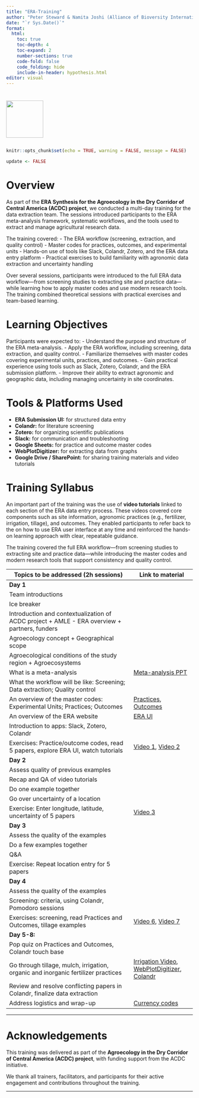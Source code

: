 ```yaml
---
title: "ERA-Training"
author: "Peter Steward & Namita Joshi (Alliance of Bioversity International & CIAT)"
date: "`r Sys.Date()`"
format:
  html:
    toc: true
    toc-depth: 4
    toc-expand: 2   
    number-sections: true
    code-fold: false
    code_folding: hide
    include-in-header: hypothesis.html
editor: visual
---
```


::: {style="display: flex; align-items: center; gap: 20px;"}
<img src="images/Era_Logo_FINAL_Colour.png" width="100" style="margin-top: 10px;"/>
:::

```r
knitr::opts_chunk$set(echo = TRUE, warning = FALSE, message = FALSE)

update <- FALSE
```

# Overview

As part of the **ERA Synthesis for the Agroecology in the Dry Corridor of Central America (ACDC) project**, we conducted a multi-day training for the data extraction team. The sessions introduced participants to the ERA meta-analysis framework, systematic workflows, and the tools used to extract and manage agricultural research data.

The training covered: - The ERA workflow (screening, extraction, and quality control) - Master codes for practices, outcomes, and experimental units - Hands-on use of tools like Slack, Colandr, Zotero, and the ERA data entry platform - Practical exercises to build familiarity with agronomic data extraction and uncertainty handling

Over several sessions, participants were introduced to the full ERA data workflow—from screening studies to extracting site and practice data—while learning how to apply master codes and use modern research tools. The training combined theoretical sessions with practical exercises and team-based learning.


# Learning Objectives

Participants were expected to:
- Understand the purpose and structure of the ERA meta-analysis.
- Apply the ERA workflow, including screening, data extraction, and quality control.
- Familiarize themselves with master codes covering experimental units, practices, and outcomes.
- Gain practical experience using tools such as Slack, Zotero, Colandr, and the ERA submission platform.
- Improve their ability to extract agronomic and geographic data, including managing uncertainty in site coordinates.


# Tools & Platforms Used

- **ERA Submission UI:** for structured data entry
- **Colandr:** for literature screening
- **Zotero:** for organizing scientific publications
- **Slack:** for communication and troubleshooting
- **Google Sheets:** for practice and outcome master codes
- **WebPlotDigitizer:** for extracting data from graphs
- **Google Drive / SharePoint:** for sharing training materials and video tutorials


# Training Syllabus
An important part of the training was the use of **video tutorials** linked to each section of the ERA data entry process. These videos covered core components such as site information, agronomic practices (e.g., fertilizer, irrigation, tillage), and outcomes. They enabled participants to refer back to the on how to use ERA user interface at any time and reinforced the hands-on learning approach with clear, repeatable guidance.

The training covered the full ERA workflow—from screening studies to extracting site and practice data—while introducing the master codes and modern research tools that support consistency and quality control.


::: scrollable
| Topics to be addressed (2h sessions)                                                         | Link to material                                                                                                                                                                                                                    |
|------------------------------------------------|------------------------|
| **Day 1**                                                                                    |                                                                                                                                                                                                                                     |
| Team introductions                                                                           |                                                                                                                                                                                                                                     |
| Ice breaker                                                                                  |                                                                                                                                                                                                                                     |
| Introduction and contextualization of ACDC project + AMLE - ERA overview + partners, funders |                                                                                                                                                                                                                                     |
| Agroecology concept + Geographical scope                                                     |                                                                                                                                                                                                                                     |
| Agroecological conditions of the study region + Agroecosystems                               |                                                                                                                                                                                                                                     |
| What is a meta-analysis                                                                      | [Meta-analysis PPT](https://cgiar-my.sharepoint.com/:p:/g/personal/p_steward_cgiar_org/EamsUxcINyVGlplH_1DbaQ8BIn0r5s8dqXxRPQa1Gpz6eQ?e=UtyJeF)                                                                                     |
| What the workflow will be like: Screening; Data extraction; Quality control                  |                                                                                                                                                                                                                                     |
| An overview of the master codes: Experimental Units; Practices; Outcomes                     | [Practices](https://docs.google.com/spreadsheets/d/1WCdBpVMe3tQLODXgIS-O-HZ_EGg1moPW46gIYseAXAY/edit?usp=sharing), [Outcomes](https://docs.google.com/spreadsheets/d/1730-wqUR9u-A12SbqhIsxG-EoXwbPq-JD9ZXZuj8pzw/edit?usp=sharing) |
| An overview of the ERA website                                                               | [ERA UI](https://stg.submission.era.scio.services/#/Home)                                                                                                                                                                           |
| Introduction to apps: Slack, Zotero, Colandr                                                 |                                                                                                                                                                                                                                     |
| Exercises: Practice/outcome codes, read 5 papers, explore ERA UI, watch tutorials            | [Video 1](https://drive.google.com/file/d/1YU9Y1tu5PvEdYG-dQqwENW9RFFO1cfKw/view?usp=sharing), [Video 2](https://drive.google.com/file/d/1Wp6zcNC923tnKD9Q_mQqUGI51tj3Fhiy/view?usp=sharing)                                        |
| **Day 2**                                                                                    |                                                                                                                                                                                                                                     |
| Assess quality of previous examples                                                          |                                                                                                                                                                                                                                     |
| Recap and QA of video tutorials                                                              |                                                                                                                                                                                                                                     |
| Do one example together                                                                      |                                                                                                                                                                                                                                     |
| Go over uncertainty of a location                                                            |                                                                                                                                                                                                                                     |
| Exercise: Enter longitude, latitude, uncertainty of 5 papers                                 | [Video 3](https://drive.google.com/file/d/1uIi4Szg89eJQy7f2voitOKckWg2iCXF8/view?usp=sharing)                                                                                                                                       |
| **Day 3**                                                                                    |                                                                                                                                                                                                                                     |
| Assess the quality of the examples                                                           |                                                                                                                                                                                                                                     |
| Do a few examples together                                                                   |                                                                                                                                                                                                                                     |
| Q&A                                                                                          |                                                                                                                                                                                                                                     |
| Exercise: Repeat location entry for 5 papers                                                 |                                                                                                                                                                                                                                     |
| **Day 4**                                                                                    |                                                                                                                                                                                                                                     |
| Assess the quality of the examples                                                           |                                                                                                                                                                                                                                     |
| Screening: criteria, using Colandr, Pomodoro sessions                                        |                                                                                                                                                                                                                                     |
| Exercises: screening, read Practices and Outcomes, tillage examples                          | [Video 6](https://drive.google.com/file/d/1uRDQ0uB2oDc_dZ5q9RJ94z8xYwTcciOE/view?usp=drive_link), [Video 7](https://drive.google.com/file/d/1ixjaJi120tCLeOVweqoQFSktlicUXKAg/view?usp=drive_link)                                  |
| **Day 5-8:**                                                                                 |                                                                                                                                                                                                                                     |
| Pop quiz on Practices and Outcomes, Colandr touch base                                       |                                                                                                                                                                                                                                     |
| Go through tillage, mulch, irrigation, organic and inorganic fertilizer practices            | [Irrigation Video](https://drive.google.com/file/d/1xWLAjsakVD0DRHHzULhman1awFMP0Bri/view?usp=drive_link), [WebPlotDigitizer](https://apps.automeris.io/wpd/), [Colandr](https://www.colandrapp.com/signin#signin)                  |
| Review and resolve conflicting papers in Colandr, finalize data extraction                   |                                                                                                                                                                                                                                     |
| Address logistics and wrap-up                                                                | [Currency codes](https://www.iban.com/currency-codes)                                                                                                                                                                               |
:::

------------------------------------------------------------------------

# Acknowledgements

This training was delivered as part of the **Agroecology in the Dry Corridor of Central America (ACDC) project**, with funding support from the ACDC initiative.  

We thank all trainers, facilitators, and participants for their active engagement and contributions throughout the training.

---